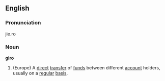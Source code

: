 ==English==
===Pronunciation===
jie.ro
===Noun===
'''giro'''
# (Europe) A [[direct]] [[transfer]] of [[funds]] between different [[account]] holders, usually on a [[regular]] [[basis]].
